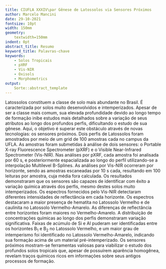 ```yaml
---
title: CIUFLA XXXIV\par Gênese de Latossolos via Sensores Próximos
author: Marcelo Mancini
date: 29-10-2021
fontsize: 10pt
width: 150mm
geometry:
    textwidth=150mm
indent: 0pt
abstract_title: Resumo
keyword_title: Palavras-chave
keywords:
    - Solos Tropicais
    - pXRF
    - Vis-NIR
    - Oxisols
    - Morphometrics
output:
    Sorte::abstract_template
---
```


Latossolos constituem a classe de solo mais abundante no Brasil. É
caracterizada por solos muito desenvolvidos e intemperizados. Apesar de ser a
classe mais comum, sua elevada profundidade devido ao longo tempo de formação
inibe estudos mais detalhados sobre a variação de seus atributos ao longo dos
profundos perfis, dificultando o estudo de sua gênese. Aqui, o objetivo é
superar este obstáculo através de novas tecnologias: os sensores próximos. Dois
perfis de Latossolos foram amostrados por meio de um grid de 100 amostras cada
no campus da UFLA. As amostras foram submetidas à análise de dois sensores: o
Portable X-ray Fluorescence Spectrometer (pXRF) e o Visible Near-Infrared
Spectrometer (Vis-NIR). Nas análises por pXRF, cada amostra foi analisada por
60 s, e posteriormente espacializada ao longo do perfil utilizando-se a
interpolação Multilevel B-Splines. As análises por Vis-NIR ocorreram por
horizonte, sendo as amostras escaneadas por 10 s cada, resultando em 100
leituras por amostra, cuja média fora calculada. Os resultados demonstraram que
os sensores são capazes de identificar com êxito a variação química através dos
perfis, mesmo destes solos muito intemperizados. Os espectros fornecidos pelo
Vis-NIR detectaram diferentes intensidades de reflectância em cada horizonte.
Os espectros destacaram a maior presença de hematita no Latossolo Vermelho e de
caulinita no Latossolo Vermelho-Amarelo. As diferenças de reflectância entre
horizontes foram maiores no Vermelho-Amarelo. A distribuição de concentrações
químicas ao longo dos perfis demonstraram variação significativa. Faixas de
acúmulo de Si e Al puderam ser identificadas entre os horizontes B~1~ e B~2~ no
Latossolo Vermelho, e um maior grau de intemperismo foi identificado no
Latossolo Vermelho-Amarelo, indicando sua formação acima de um material
pré-intemperizado. Os sensores próximos mostram-se ferramentas valiosas para
viabilizar o estudo dos profundos solos tropicais que, apesar de possuírem
aparência homogênea, revelam traços químicos ricos em informações sobre seus
antigos processos de formação.
